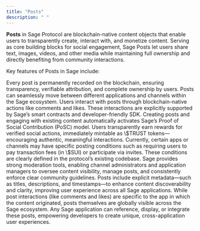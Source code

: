 ```yaml
---
title: "Posts"
description: " "
---
```


**Posts** in Sage Protocol are blockchain-native content objects that enable users to transparently create, interact with, and monetize content. Serving as core building blocks for social engagement, Sage Posts let users share text, images, videos, and other media while maintaining full ownership and directly benefiting from community interactions.

Key features of Posts in Sage include:

<Card title="Blockchain-Native Creation and Ownership">
  Every post is permanently recorded on the blockchain, ensuring transparency, verifiable attribution, and complete ownership by users. Posts can seamlessly move between different applications and channels within the Sage ecosystem.
</Card>

<Card title="Engagement and Interaction">
  Users interact with posts through blockchain-native actions like comments and likes. These interactions are explicitly supported by Sage’s smart contracts and developer-friendly SDK.
</Card>

<Card title="Incentivized Participation via PoSC">
  Creating posts and engaging with existing content automatically activates Sage’s Proof of Social Contribution (PoSC) model. Users transparently earn rewards for verified social actions, immediately mintable as \$TRUST tokens—encouraging authentic, meaningful interactions.
</Card>

<Card title="Posting Conditions">
  Currently, certain apps or channels may have specific posting conditions such as requiring users to pay transaction fees (in \$SUI) or participate via invites. These conditions are clearly defined in the protocol’s existing codebase.
</Card>

<Card title="Administrative and Moderation Controls">
  Sage provides strong moderation tools, enabling channel administrators and application managers to oversee content visibility, manage posts, and consistently enforce clear community guidelines.
</Card>

<Card title="Discoverability and Metadata">
  Posts include explicit metadata—such as titles, descriptions, and timestamps—to enhance content discoverability and clarity, improving user experience across all Sage applications.
</Card>

<Card title="Composable Integration">
  While post interactions (like comments and likes) are specific to the app in which the content originated, posts themselves are globally visible across the Sage ecosystem. Any Sage application can reference, display, or integrate these posts, empowering developers to create unique, cross-application user experiences.
</Card>